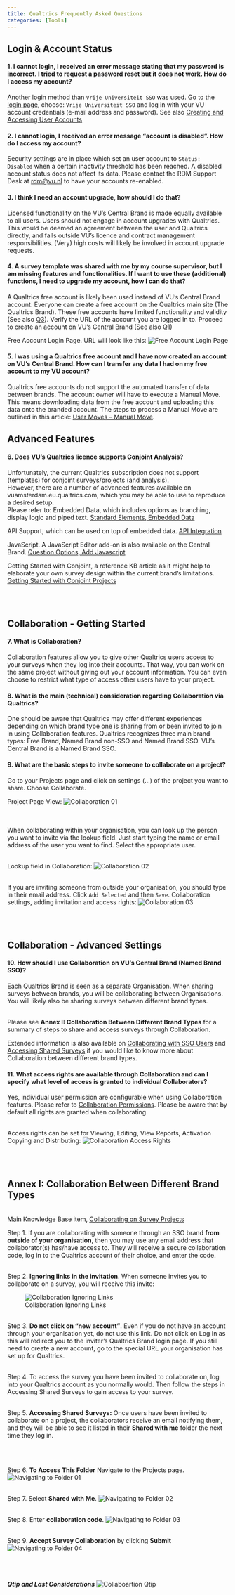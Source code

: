 ```yaml
---
title: Qualtrics Frequently Asked Questions
categories: [Tools]
---
```


## Login & Account Status

#### 1. I cannot login, I received an error message stating that my password is incorrect. I tried to request a password reset but it does not work. How do I access my account?

Another login method than `Vrije Universiteit SSO` was used. Go to the [login page](https://vuamsterdam.eu.qualtrics.com), choose: `Vrije Universiteit SSO` and log in with your VU account credentials (e-mail address and password). See also [Creating and Accessing User Accounts](https://rdm.vu.nl/topics/qualtrics.html#creating-and-accessing-user-accounts)<br />


#### 2. I cannot login, I received an error message “account is disabled”. How do I access my account?

Security settings are in place which set an user account to `Status: Disabled` when a certain inactivity threshold has been reached. A disabled account status does not affect its data. Please contact the RDM Support Desk at [rdm@vu.nl](mailto:rdm@vu.nl) to have your accounts re-enabled.


#### 3.	I think I need an account upgrade, how should I do that?

Licensed functionality on the VU's Central Brand is made equally available to all users. Users should not engage in account upgrades with Qualtrics. This would be deemed an agreement between the user and Qualtrics directly, and falls outside VU’s licence and contract management responsibilities. (Very) high costs will likely be involved in account upgrade requests.


#### 4.	A survey template was shared with me by my course supervisor, but I am missing features and functionalities. If I want to use these (additional) functions, I need to upgrade my account, how I can do that?

A Qualtrics free account is likely been used instead of VU’s Central Brand account. Everyone can create a free account on the Qualtrics main site (The Qualtrics Brand). These free accounts have limited functionality and validity (See also [Q3](####I-think-I-need-an-account-upgrade,-how-should-I-do-that?)). Verify the URL of the account you are logged in to. Proceed to create an account on VU’s Central Brand (See also [Q1](####I-cannot-login,-I-received-an-error-message-stating-that-my-password-is-incorrect.-I-tried-to-request-a-password-reset-but-it-does-not-work.-How do-I-access-my-account?))    

Free Account Login Page. URL will look like this: 
![Free Account Login Page](../public/qualtrics/RDM_Handbook_Qualtrics_FAQ_Q04.png)
 
#### 5.	I was using a Qualtrics free account and I have now created an account on VU’s Central Brand. How can I transfer any data I had on my free account to my VU account?

Qualtrics free accounts do not support the automated transfer of data between brands. The account owner will have to execute a Manual Move. This means downloading data from the free account and uploading this data onto the branded account. The steps to process a Manual Move are outlined in this article: [User Moves – Manual Move](https://www.qualtrics.com/support/survey-platform/managing-your-account/user-moves/#ManualMove).   



## Advanced Features

#### 6.	Does VU’s Qualtrics licence supports Conjoint Analysis?

Unfortunately, the current Qualtrics subscription does not support (templates) for conjoint surveys/projects (and analysis).
<br />
However, there are a number of advanced features available on vuamsterdam.eu.qualtrics.com, which you may be able to use to reproduce a desired setup. 
<br />
Please refer to:
Embedded Data, which includes options as branching, display logic and piped text.
[Standard Elements, Embedded Data](https://www.qualtrics.com/support/survey-platform/survey-module/survey-flow/standard-elements/embedded-data/)  

API Support, which can be used on top of embedded data.
[API Integration](https://www.qualtrics.com/support/integrations/api-integration/using-qualtrics-api-documentation/)

JavaScript. A JavaScript Editor add-on is also available on the Central Brand.
[Question Options, Add Javascript](https://www.qualtrics.com/support/survey-platform/survey-module/question-options/add-javascript/)
 
Getting Started with Conjoint, a reference KB article as it might help to elaborate your own survey design within the current brand's limitations.        
[Getting Started with Conjoint Projects](https://www.qualtrics.com/support/conjoint-project/getting-started-conjoints/getting-started-choice-based/getting-started-with-conjoint-projects/#Steps)

<br />
<br />

## Collaboration - Getting Started

#### 7.	What is Collaboration?

Collaboration features allow you to give other Qualtrics users access to your surveys when they log into their accounts. That way, you can work on the same project without giving out your account information. You can even choose to restrict what type of access other users have to your project. 


#### 8.	What is the main (technical) consideration regarding Collaboration via Qualtrics?

One should be aware that Qualtrics may offer different experiences depending on which brand type one is sharing from or been invited to join in using Collaboration features. Qualtrics recognizes three main brand types: Free Brand, Named Brand non-SSO and Named Brand SSO. VU’s Central Brand is a Named Brand SSO. 


#### 9.	What are the basic steps to invite someone to collaborate on a project?

Go to your Projects page and click on settings (…) of the project you want to share. Choose Collaborate. 

Project Page View:
![Collaboration 01](../public/qualtrics/RDM_Handbook_Qualtrics_FAQ_Q09-01.png)

<br />    
When collaborating within your organisation, you can look up the person you want to invite via the lookup field. Just start typing the name or email address of the user you want to find. Select the appropriate user.   

<br />
Lookup field in Collaboration:
![Collaboration 02](../public/qualtrics/RDM_Handbook_Qualtrics_FAQ_Q09-02.png) 

<br />
If you are inviting someone from outside your organisation, you should type in their email address. Click `Add Selected` and then `Save`. 
Collaboration settings, adding invitation and access rights: 
![Collaboration 03](../public/qualtrics/RDM_Handbook_Qualtrics_FAQ_Q09-03.png)


<br />
<br />

## Collaboration - Advanced Settings

#### 10.	How should I use Collaboration on VU’s Central Brand (Named Brand SSO)?

Each Qualtrics Brand is seen as a separate Organisation. When sharing surveys between brands, you will be collaborating between Organisations. You will likely also be sharing surveys between different brand types. 

<br />
Please see **Annex I: Collaboration Between Different Brand Types** for a summary of steps to share and access surveys through Collaboration.
<br />

Extended information is also available on [Collaborating with SSO Users](https://www.qualtrics.com/support/survey-platform/my-projects/sharing-a-project/#SSO) and [Accessing Shared Surveys](https://www.qualtrics.com/support/survey-platform/my-projects/sharing-a-project/#AccessingSharedSurveys) if you would like to know more about Collaboration between different brand types. 


#### 11.	What access rights are available through Collaboration and can I specify what level of access is granted to individual Collaborators?

Yes, individual user permission are configurable when using Collaboration features. Please refer to [Collaboration Permissions](https://www.qualtrics.com/support/survey-platform/my-projects/sharing-a-project/#SharingPermissions). Please be aware that by default all rights are granted when collaborating.       

<br />
Access rights can be set for Viewing, Editing, View Reports, Activation Copying and Distributing: 
![Collaboration Access Rights](../public/qualtrics/RDM_Handbook_Qualtrics_FAQ_Q11.png)


<br />
<br />

## Annex I: Collaboration Between Different Brand Types

<br />
Main Knowledge Base item, [Collaborating on Survey Projects](https://www.qualtrics.com/support/survey-platform/my-projects/sharing-a-project/)
<br />

Step 1.	If you are collaborating with someone through an SSO brand **from outside of your organisation**, then you may use any email address that collaborator(s) has/have access to. They will receive a secure collaboration code, log in to the Qualtrics account of their choice, and enter the code.

<br />
Step 2. **Ignoring links in the invitation**.
When someone invites you to collaborate on a survey, you will receive this invite:

![Collaboration Ignoring Links](../public/qualtrics/RDM_Handbook_Qualtrics_FAQ_Annex_Point2.png) 

<br />
Step 3.	**Do not click on “new account”**. Even if you do not have an account through your organisation yet, do not use this link. Do not click on Log In as this will redirect you to the inviter’s Qualtrics Brand login page. If you still need to create a new account, go to the special URL your organisation has set up for Qualtrics.

<br />
Step 4. To access the survey you have been invited to collaborate on, log into your Qualtrics account as you normally would. Then follow the steps in Accessing Shared Surveys to gain access to your survey.

<br />
Step 5.	**Accessing Shared Surveys:**
Once users have been invited to collaborate on a project, the collaborators receive an email notifying them, and they will be able to see it listed in their **Shared with me** folder the next time they log in.

<br />

<br />
Step 6. **To Access This Folder** Navigate to the Projects page.
![Navigating to Folder 01](../public/qualtrics/RDM_Handbook_Qualtrics_FAQ_Annex_Point6.png) 

<br />
Step 7. Select **Shared with Me**.
![Navigating to Folder 02](../public/qualtrics/RDM_Handbook_Qualtrics_FAQ_Annex_Point7.png)
 
<br />
Step 8.	Enter **collaboration code**.
![Navigating to Folder 03](../public/qualtrics/RDM_Handbook_Qualtrics_FAQ_Annex_Point8.png) 

<br />
Step 9.	**Accept Survey Collaboration** by clicking **Submit**
![Navigating to Folder 04](../public/qualtrics/RDM_Handbook_Qualtrics_FAQ_Annex_Point9.png)
 


<br />
<br />
<br />
***Qtip and Last Considerations***
![Collaboartion Qtip](../public/qualtrics/RDM_Handbook_Qualtrics_FAQ_Annex_Qtip.png) 
 
